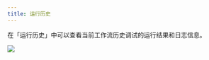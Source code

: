 ```yaml
---
title: 运行历史
---
```


在「运行历史」中可以查看当前工作流历史调试的运行结果和日志信息。

![](https://assets-docs.dify.ai/dify-enterprise-mintlify/zh_CN/guides/workflow/debug-and-preview/5ff3e82563c43b41e359c83483fd0f9b.png)
